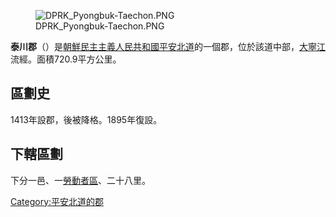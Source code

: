 [[File:DPRK_Pyongbuk-Taechon.PNG|right]]

'''泰川郡'''（{{kor|諺=태천군|漢=泰川郡|羅=Thaechŏn gun|f=y}}）是[[朝鮮民主主義人民共和國|朝鮮民主主義人民共和國]][[平安北道|平安北道]]的一個郡，位於該道中部，[[大寧江|大寧江]]流經。面積720.9平方公里。

==區劃史==
1413年設郡，後被降格。1895年復設。
==下轄區劃==

下分一邑、一[[勞動者區|勞動者區]]、二十八里。

{{平安北道行政區劃}}

{{DEFAULTSORT:Thaechon-gun}}
[[Category:平安北道的郡|Category:平安北道的郡]]
